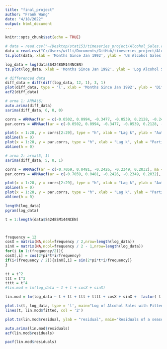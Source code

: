 ```yaml
---
title: "final_project"
author: "Frank Wang"
date: "4/18/2022"
output: html_document
---
```


```r
knitr::opts_chunk$set(echo = TRUE)
```

```r
# data = read.csv("~/Desktop/stat153/timeseries_project/Alcohol_Sales.csv")
data = read.csv("C:/Users/willi/Documents/GitHub/timeseries_project/Alcohol_Sales.csv")
ts.plot(data, xlab = 'Months Since Jan 1992', ylab = 'US Alcohol Sales (Millions of Dollars)', main = 'Time Series of US Alcohol Sales')
```

```r
log_data = log(data$S4248SM144NCEN)
ts.plot(log_data, xlab = 'Months Since Jan 1992', ylab = 'Log Alcohol Sales (Millions of Dollars)', main = 'Time Series of Log US Alcohol Sales')
```

```r
# differenced data 
diff_data = diff(diff(log_data, 12, 1), 3, 1)
plot(diff_data, type = 'l', xlab = 'Months Since Jan 1992', ylab = 'Difference', main = 'Lag 3 Difference of Lag 12 Differenced Log Data')
acf2(diff_data)
```

```r
# arma 1: ARMA(6)
auto.arima(diff_data)
sarima(diff_data, 6, 0, 0)

corrs = ARMAacf(ar = c(-0.0502, 0.0994, -0.3477, -0.0539, 0.2128, -0.2454), lag.max = 28)
par.corrs = ARMAacf(ar = c(-0.0502, 0.0994, -0.3477, -0.0539, 0.2128, -0.2454), lag.max = 28, pacf = TRUE)

plot(x = 1:28, y = corrs[2:29], type = "h", xlab = "Lag k", ylab = "Autocorrelation")
abline(h = 0)
plot(x = 1:28, y = par.corrs, type = "h", xlab = "Lag k", ylab = "Partial Autocorrelation")
abline(h = 0)
```
```r
# arma 2: arma(5, 1)
sarima(diff_data, 5, 0, 1)

corrs = ARMAacf(ar = c(-0.7059, 0.0481, -0.2426, -0.2349, 0.2032), ma = 0.6887, lag.max = 28)
par.corrs = ARMAacf(ar = c(-0.7059, 0.0481, -0.2426, -0.2349, 0.2032), ma = 0.6887, lag.max = 28, pacf = TRUE)

plot(x = 1:28, y = corrs[2:29], type = "h", xlab = "Lag k", ylab = "Autocorrelation")
abline(h = 0)
plot(x = 1:28, y = par.corrs, type = "h", xlab = "Lag k", ylab = "Partial Autocorrelation")
abline(h = 0)
```

```r
length(log_data)
pgram(log_data)

t = 1:length(data$S4248SM144NCEN)



frequency = 12
cosX = matrix(NA,ncol=frequency / 2,nrow=length(log_data))
sinX = matrix(NA,ncol=frequency / 2 - 1,nrow=length(log_data))
for(i in 1:(frequency/2)){
cosX[,i] = cos(2*pi*t*i/frequency)
if(i<(frequency / 2)){sinX[,i] = sin(2*pi*t*i/frequency)}
}

tt = t^2
ttt = t^3
tttt = t^4
#lin.mod = lm(log_data ~ 1 + t + cosX + sinX)

lin.mod = lm(log_data ~ t + tt + ttt + tttt + cosX + sinX +  factor( t %% 12 ) )

plot.ts(t, log_data, type = 'l', main="Log of Alcohol Sales with Fitted Parametric Model", xlab = 'Months Since Jan 1992',ylab="Log(Alcohol Sales)")
lines(t, lin.mod$fitted, col = '2')
```

```r
plot.ts(lin.mod$residual, ylab = "residual", main="Residuals of a seasonal parametric fit for the Log of Alochol Sales")
```
```r
auto.arima(lin.mod$residuals)
acf(lin.mod$residuals)

pacf(lin.mod$residuals)
```

 
